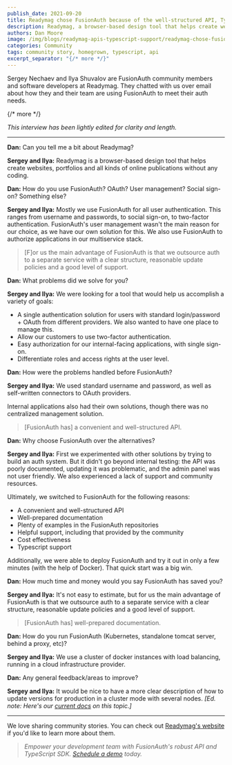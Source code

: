 ```yaml
---
publish_date: 2021-09-20 
title: Readymag chose FusionAuth because of the well-structured API, Typescript SDK, and helpful support
description: Readymag, a browser-based design tool that helps create websites, portfolios and online publications uses FusionAuth because of its clear structure, reasonable update policies and support.
authors: Dan Moore
image: /img/blogs/readymag-apis-typescript-support/readymag-chose-fusionauth-because-of-the-well-structured-api-typescript-sdk-and-helpful-support-header-image.png
categories: Community
tags: community story, homegrown, typescript, api
excerpt_separator: "{/* more */}"
---
```


Sergey Nechaev and Ilya Shuvalov are FusionAuth community members and software developers at Readymag. They chatted with us over email about how they and their team are using FusionAuth to meet their auth needs. 

{/* more */}

*This interview has been lightly edited for clarity and length.*

-------

**Dan:** Can you tell me a bit about Readymag?

**Sergey and Ilya:** Readymag is a browser-based design tool that helps create websites, portfolios and all kinds of online publications without any coding.

**Dan:** How do you use FusionAuth? OAuth? User management? Social sign-on? Something else?
        
**Sergey and Ilya:** Mostly we use FusionAuth for all user authentication. This ranges from username and passwords, to social sign-on, to two-factor authentication. FusionAuth's user management wasn't the main reason for our choice, as we have our own solution for this. We also use FusionAuth to authorize applications in our multiservice stack.

> [F]or us the main advantage of FusionAuth is that we outsource auth to a separate service with a clear structure, reasonable update policies and a good level of support.

**Dan:** What problems did we solve for you?

**Sergey and Ilya:** We were looking for a tool that would help us accomplish a variety of goals: 

* A single authentication solution for users with standard login/password + OAuth from different providers. We also wanted to have one place to manage this.
* Allow our customers to use two-factor authentication.
* Easy authorization for our internal-facing applications, with single sign-on.
* Differentiate roles and access rights at the user level.

**Dan:** How were the problems handled before FusionAuth?

**Sergey and Ilya:** We used standard username and password, as well as self-written connectors to OAuth providers. 

Internal applications also had their own solutions, though there was no centralized management solution.

> [FusionAuth has] a convenient and well-structured API.

**Dan:** Why choose FusionAuth over the alternatives?

**Sergey and Ilya:** First we experimented with other solutions by trying to build an auth system. But it didn't go beyond internal testing: the API was poorly documented, updating it was problematic, and the admin panel was not user friendly. We also experienced a lack of support and community resources.

Ultimately, we switched to FusionAuth for the following reasons:

* A convenient and well-structured API
* Well-prepared documentation
* Plenty of examples in the FusionAuth repositories
* Helpful support, including that provided by the community
* Cost effectiveness
* Typescript support

Additionally, we were able to deploy FusionAuth and try it out in only a few minutes (with the help of Docker). That quick start was a big win.

**Dan:** How much time and money would you say FusionAuth has saved you?

**Sergey and Ilya:** It's not easy to estimate, but for us the main advantage of FusionAuth is that we outsource auth to a separate service with a clear structure, reasonable update policies and a good level of support.

> [FusionAuth has] well-prepared documentation.
        
**Dan:** How do you run FusionAuth (Kubernetes, standalone tomcat server, behind a proxy, etc)?

**Sergey and Ilya:** We use a cluster of docker instances with load balancing, running in a cloud infrastructure provider.

**Dan:** Any general feedback/areas to improve?

**Sergey and Ilya:** It would be nice to have a more clear description of how to update versions for production in a cluster mode with several nodes. _[Ed. note: Here's our [current docs](/docs/operate/deploy/cluster#cluster-upgrades) on this topic.]_

-------

We love sharing community stories. You can check out [Readymag's website](https://readymag.com/) if you'd like to learn more about them.

> _Empower your development team with FusionAuth's robust API and TypeScript SDK. [Schedule a demo](/contact) today._
